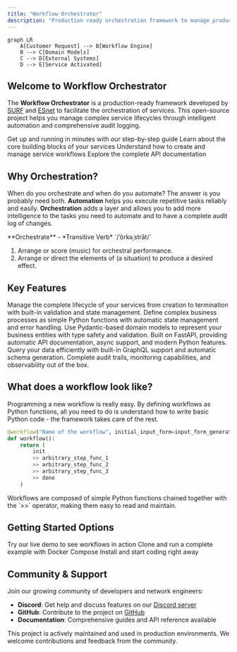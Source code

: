 ```yaml
---
title: "Workflow Orchestrator"
description: "Production ready orchestration framework to manage product lifecycle and workflows. Built on FastAPI and Pydantic."
---
```


```mermaid
graph LR
    A[Customer Request] --> B[Workflow Engine]
    B --> C[Domain Models]
    C --> D[External Systems]
    D --> E[Service Activated]
```

## Welcome to Workflow Orchestrator

The **Workflow Orchestrator** is a production-ready framework developed by [SURF](https://www.surf.nl) and [ESnet](https://www.es.net) to facilitate the orchestration of services. This open-source project helps you manage complex service lifecycles through intelligent automation and comprehensive audit logging.

<CardGroup cols={2}>
  <Card
    title="Quick Start"
    icon="rocket"
    href="/quickstart"
  >
    Get up and running in minutes with our step-by-step guide
  </Card>
  <Card
    title="Domain Models"
    icon="cube"
    href="/concepts/domain-models"
  >
    Learn about the core building blocks of your services
  </Card>
  <Card
    title="Workflows"
    icon="workflow"
    href="/concepts/workflows"
  >
    Understand how to create and manage service workflows
  </Card>
  <Card
    title="API Reference"
    icon="code"
    href="/api-reference"
  >
    Explore the complete API documentation
  </Card>
</CardGroup>

## Why Orchestration?

When do you orchestrate and when do you automate? The answer is you probably need both. **Automation** helps you execute repetitive tasks reliably and easily. **Orchestration** adds a layer and allows you to add more intelligence to the tasks you need to automate and to have a complete audit log of changes.

<Note>
**Orchestrate** - *Transitive Verb* `/ˈôrkəˌstrāt/`

1. Arrange or score (music) for orchestral performance.
2. Arrange or direct the elements of (a situation) to produce a desired effect.
</Note>

## Key Features

<AccordionGroup>
  <Accordion title="Service Lifecycle Management">
    Manage the complete lifecycle of your services from creation to termination with built-in validation and state management.
  </Accordion>

  <Accordion title="Workflow Engine">
    Define complex business processes as simple Python functions with automatic state management and error handling.
  </Accordion>

  <Accordion title="Domain-Driven Design">
    Use Pydantic-based domain models to represent your business entities with type safety and validation.
  </Accordion>

  <Accordion title="FastAPI Integration">
    Built on FastAPI, providing automatic API documentation, async support, and modern Python features.
  </Accordion>

  <Accordion title="GraphQL Support">
    Query your data efficiently with built-in GraphQL support and automatic schema generation.
  </Accordion>

  <Accordion title="Audit & Monitoring">
    Complete audit trails, monitoring capabilities, and observability out of the box.
  </Accordion>
</AccordionGroup>

## What does a workflow look like?

Programming a new workflow is really easy. By defining workflows as Python functions, all you need to do is understand how to write basic Python code - the framework takes care of the rest.

```python
@workflow("Name of the workflow", initial_input_form=input_form_generator)
def workflow():
    return (
        init
        >> arbitrary_step_func_1
        >> arbitrary_step_func_2
        >> arbitrary_step_func_3
        >> done
    )
```

<Tip>
Workflows are composed of simple Python functions chained together with the `>>` operator, making them easy to read and maintain.
</Tip>

## Getting Started Options

<CardGroup cols={3}>
  <Card
    title="Demo Environment"
    icon="play"
    href="https://demo.workfloworchestrator.org/"
  >
    Try our live demo to see workflows in action
  </Card>
  <Card
    title="Example Repository"
    icon="github"
    href="https://github.com/workfloworchestrator/example-orchestrator"
  >
    Clone and run a complete example with Docker Compose
  </Card>
  <Card
    title="Quick Installation"
    icon="download"
    href="/installation"
  >
    Install and start coding right away
  </Card>
</CardGroup>

## Community & Support

Join our growing community of developers and network engineers:

- **Discord**: Get help and discuss features on our [Discord server](https://discord.gg/QkQn5ajFR)
- **GitHub**: Contribute to the project on [GitHub](https://github.com/workfloworchestrator/orchestrator-core)
- **Documentation**: Comprehensive guides and API reference available

<Warning>
This project is actively maintained and used in production environments. We welcome contributions and feedback from the community.
</Warning>
